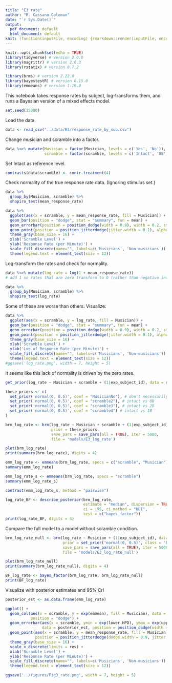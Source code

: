```yaml
---
title: "E3 rate"
author: "R. Cassano-Coleman"
date: "`r Sys.Date()`"
output:
  pdf_document: default
  html_document: default
knit: (function(inputFile, encoding) {rmarkdown::render(inputFile, encoding = encoding, output_dir = "notebooks") })
---
```


```r
knitr::opts_chunk$set(echo = TRUE)
library(tidyverse) # version 2.0.0
library(magrittr) # version 2.0.3
library(rstatix) # version 0.7.2

library(brms) # version 2.22.0
library(bayestestR) # version 0.15.0
library(emmeans) # version 1.10.0
```

This notebook takes response rates by subject, log-transforms them, and runs a Bayesian version of a mixed effects model.

```r
set.seed(15000)
```

Load the data.

```r
data <- read_csv("../data/E3/response_rate_by_sub.csv")
```

Change musician and scramble into a factor.

```r
data %<>% mutate(Musician = factor(Musician, levels = c('Yes', 'No')),
                 scramble = factor(scramble, levels = c('Intact', '8B', '2B', '1B')))
```

Set Intact as reference level.

```r
contrasts(data$scramble) <- contr.treatment(4)
```

\newpage

Check normality of the true response rate data. (Ignoring stimulus set.)

```r
data %>% 
  group_by(Musician, scramble) %>%
  shapiro_test(mean_response_rate)
```

```r
data %>%
  ggplot(aes(x = scramble, y = mean_response_rate, fill = Musician)) +
  geom_bar(position = "dodge", stat = "summary", fun = mean) +
  geom_errorbar(position = position_dodge(width = 0.9), width = 0.2, stat = "summary") +
  geom_point(position = position_jitterdodge(jitter.width = 0.1), alpha = 0.1) +
  theme_gray(base_size = 16) +
  xlab('Scramble Level') +
  ylab('Response Rate (per Minute)') +
  scale_fill_discrete(name="", labels=c('Musicians', 'Non-musicians')) +
  theme(legend.text = element_text(size = 12))
```

\newpage

Log-transform the rates and check for normality.

```r
data %<>% mutate(log_rate = log(1 + mean_response_rate))
# add 1 so rates that are zero transform to 0 (rather than negative infinity)
```

```r
data %>% 
  group_by(Musician, scramble) %>%
  shapiro_test(log_rate)
```

Some of these are worse than others. Visualize:

```r
data %>%
  ggplot(aes(x = scramble, y = log_rate, fill = Musician)) +
  geom_bar(position = "dodge", stat = "summary", fun = mean) +
  geom_errorbar(position = position_dodge(width = 0.9), width = 0.2, stat = "summary") +
  geom_point(position = position_jitterdodge(jitter.width = 0.1), alpha = 0.1) +
  theme_gray(base_size = 16) +
  xlab('Scramble Level') +
  ylab('Log of Response Rate (per Minute)') +
  scale_fill_discrete(name="", labels=c('Musicians', 'Non-musicians')) +
  theme(legend.text = element_text(size = 12))
#ggsave('log_rate.png', width = 7, height = 5)
```

It seems like this lack of normality is driven by the zero rates.



\newpage

```r
get_prior(log_rate ~ Musician + scramble + (1|exp_subject_id), data = data)
```

```r
these_priors <- c(
  set_prior('normal(0, 0.5)', coef = "MusicianNo"), # don't necessarily expect a difference between groups
  set_prior('normal(0, 0.5)', coef = "scramble2"), # intact vs 8B 
  set_prior('normal(0, 0.5)', coef = "scramble3"), # intact vs 2B 
  set_prior('normal(0, 0.5)', coef = "scramble4") # intact vs 1B 
)
```

```r
brm_log_rate <- brm(log_rate ~ Musician + scramble + (1|exp_subject_id), data = data,
                    prior = these_priors,
                    save_pars = save_pars(all = TRUE), iter = 5000,
                    file = 'models/E3_log_rate')
```

\newpage

```r
plot(brm_log_rate)
print(summary(brm_log_rate), digits = 4)
```

\newpage

```r
emm_log_rate <- emmeans(brm_log_rate, specs = c("scramble", "Musician"))
summary(emm_log_rate)
```

```r
emm_log_rate_s <- emmeans(brm_log_rate, specs = "scramble")
summary(emm_log_rate_s)
```

```r
contrast(emm_log_rate_s, method = "pairwise")
```

\newpage

```r
log_rate_BF <- describe_posterior(brm_log_rate,
                                  estimate = "median", dispersion = TRUE,
                                  ci = .95, ci_method = "HDI",
                                  test = c("bayes_factor"))
print(log_rate_BF, digits = 4)
```

\newpage

Compare the full model to a model without scramble condition.

```r
brm_log_rate_null <- brm(log_rate ~ Musician + (1|exp_subject_id), data = data,
                         prior = set_prior('normal(0, 0.5)', class = 'b'),
                         save_pars = save_pars(all = TRUE), iter = 5000,
                         file = 'models/E3_log_rate_null')
```

```r
plot(brm_log_rate_null)
print(summary(brm_log_rate_null), digits = 4)
```

```r
BF_log_rate <- bayes_factor(brm_log_rate, brm_log_rate_null)
print(BF_log_rate)
```

\newpage

Visualize with posterior estimates and 95% CrI 

```r
posterior_est <- as.data.frame(emm_log_rate)
```

```r
ggplot() +
  geom_col(aes(x = scramble, y = exp(emmean), fill = Musician), data = posterior_est,
           position = "dodge") +
  geom_errorbar(aes(x = scramble, ymin = exp(lower.HPD), ymax = exp(upper.HPD), fill = Musician), 
                data = posterior_est, position = position_dodge(width = 0.9), width = 0.2) +
  geom_point(aes(x = scramble, y = mean_response_rate, fill = Musician), data = data, 
             position = position_jitterdodge(dodge.width = 0.9, jitter.width = 0.1), alpha = 0.1) +
  theme_gray(base_size = 16) +
  scale_x_discrete(limits = rev) +
  xlab('Scramble Level') +
  ylab('Response Rate (per Minute)') +
  scale_fill_discrete(name="", labels=c('Musicians', 'Non-musicians')) +
  theme(legend.text = element_text(size = 12))

ggsave('../figures/Fig3_rate.png', width = 7, height = 5)
```
